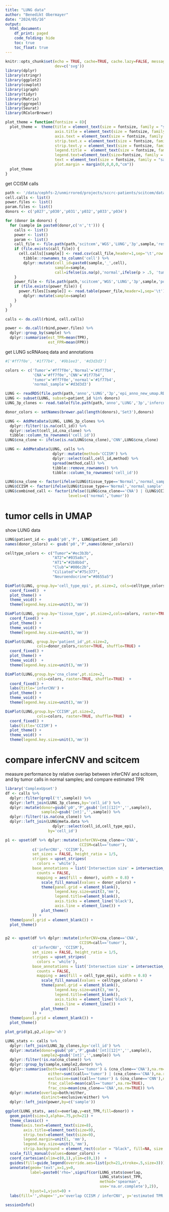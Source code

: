 ```yaml
---
title: "LUNG data"
author: "Benedikt Obermayer"
date: "2024/05/16"
output: 
  html_document:
    df_print: paged
    code_folding: hide
    toc: true
    toc_float: true
---
```


```r
knitr::opts_chunk$set(echo = TRUE, cache=TRUE, cache.lazy=FALSE, message=FALSE, warning=FALSE,
                      dev=c('svg'))
library(dplyr)
library(stringr)
library(ggplot2)
library(cowplot)
library(igraph)
library(tidyr)
library(Matrix)
library(ggrepel)
library(Seurat)
library(RColorBrewer)

plot_theme = function(fontsize = 8){
  plot_theme =  theme(title = element_text(size = fontsize, family = "sans", colour = 'black'),
                      axis.title = element_text(size = fontsize, family = "sans", colour = 'black'),
                      axis.text = element_text(size = fontsize, family = "sans", colour = 'black'),
                      strip.text.x = element_text(size = fontsize, family = "sans", colour='black'),
                      strip.text.y = element_text(size = fontsize, family = "sans", colour='black'),
                      legend.title =  element_text(size = fontsize, family = "sans", colour = 'black'),
                      legend.text=element_text(size=fontsize, family = "sans", colour = 'black'),
                      text = element_text(size = fontsize, family = "sans", colour = 'black'),
                      plot.margin = margin(0,0,0,0,"cm")) 
  plot_theme
}
```

get CCISM calls 

```r
path <- '/data/cephfs-2/unmirrored/projects/sccrc-patients/scitcem/datasets'
cell.calls <- list()
power.files <- list()
param.files <- list()
donors <- c('p027','p030','p031','p032','p033','p034')

for (donor in donors) {
  for (sample in paste0(donor,c('n','t'))) {
    calls <- list()
    power <- list()
    param <- list()
    call_file <- file.path(path,'scitcem','WGS','LUNG','3p',sample,'results.txt')
    if (file.exists(call_file)) {
      cell.calls[[sample]] <- read.csv(call_file,header=1,sep='\t',row.names=1) %>%
        tibble::rownames_to_column('cell') %>%
        dplyr::mutate(cell_id=paste0(sample,'_',cell),
                      sample=sample,
                      call=ifelse(is.na(p),'normal',ifelse(p > .5, 'tumor','normal')))
    }
    power_file <- file.path(path,'scitcem','WGS','LUNG','3p',sample,'power_estimates.txt')
    if (file.exists(power_file)) { 
      power.files[[sample]] <- read.table(power_file,header=1,sep='\t') %>%
        dplyr::mutate(sample=sample)
    }
  }
}

calls <- do.call(rbind, cell.calls)

power <- do.call(rbind,power.files) %>%
  dplyr::group_by(sample) %>%
  dplyr::summarise(est_TPR=mean(TPR),
                   est_FPR=mean(FPR))
```

get LUNG scRNAseq data and annotations

```r
#['#ff7f0e', '#1f77b4', '#9b1ee3', '#d3d3d3']

colors <- c('Tumor'='#ff7f0e','Normal'='#1f77b4',
            'CNA'='#ff7f0e','CNN'='#1f77b4',
            'tumor'='#ff7f0e','normal'='#1f77b4',
            'normal_sample'='#d3d3d3')

LUNG <- readRDS(file.path(path,'anno','LUNG','3p','epi_anno_new_umap.RDS'))
LUNG <- subset(LUNG, subset=patient_id %in% donors)
LUNG_3p_clones <- read.table(file.path(path,'anno','LUNG','3p','infercnv_clone_scores_nsclc.tsv'),header=1)

donor_colors <- setNames(brewer.pal(length(donors),'Set3'),donors)

LUNG <- AddMetaData(LUNG, LUNG_3p_clones %>%
  dplyr::filter(!is.na(cell_id)) %>%
  dplyr::select(cell_id,cna_clone) %>%
  tibble::column_to_rownames('cell_id'))
LUNG$cna_clone <- ifelse(is.na(LUNG$cna_clone),'CNN',LUNG$cna_clone)

LUNG <- AddMetaData(LUNG, calls %>%
                     dplyr::mutate(method='CCISM') %>%
                     dplyr::select(call,cell_id,method) %>%
                     spread(method,call) %>%
                     tibble::remove_rownames() %>%
                     tibble::column_to_rownames('cell_id'))

LUNG$cna_clone <- factor(ifelse(LUNG$tissue_type=='Normal','normal_sample',LUNG$cna_clone), levels=c('CNA','CNN','normal_sample'))
LUNG$CCISM <- factor(ifelse(LUNG$tissue_type=='Normal','normal_sample',LUNG$CCISM), levels=c('tumor','normal','normal_sample'))
LUNG$combined_call <- factor(ifelse((LUNG$cna_clone=='CNA') | (LUNG$CCISM=='tumor'),'tumor','normal'),
                            levels=c('normal','tumor'))
```

# tumor cells in UMAP 

show LUNG data

```r
LUNG$patient_id <- gsub('p0','P', LUNG$patient_id)
names(donor_colors) <- gsub('p0','P',names(donor_colors))

celltype_colors <- c("Tumor"="#ec3b3b",
                     "AT2"="#035a8c",
                     "AT1"="#2b8bbd",
                     "Club"="#006c2b",
                     "Ciliated"="#75c377",
                     "Neuroendocrine"="#8655a5")

DimPlot(LUNG, group.by='cell_type_epi', pt.size=2, cols=celltype_colors, raster=TRUE) +
  coord_fixed()  +
  plot_theme() + 
  theme_void() + 
  theme(legend.key.size=unit(3,'mm'))

DimPlot(LUNG, group.by='tissue_type', pt.size=2,cols=colors, raster=TRUE) +
  coord_fixed() + 
  plot_theme() + 
  theme_void() + 
  theme(legend.key.size=unit(3,'mm'))

DimPlot(LUNG, group.by='patient_id',pt.size=2,
              cols=donor_colors,raster=TRUE, shuffle=TRUE) +
  coord_fixed() + 
  plot_theme() +
  theme_void()  + 
  theme(legend.key.size=unit(3,'mm'))

DimPlot(LUNG,group.by='cna_clone',pt.size=2,
              cols=colors, raster=TRUE, shuffle=TRUE)  +
  coord_fixed() +
  labs(title='inferCNV') + 
  plot_theme() +
  theme_void() + 
  theme(legend.key.size=unit(3,'mm'))

DimPlot(LUNG,group.by='CCISM',pt.size=2,
              cols=colors, raster=TRUE, shuffle=TRUE)  +
  coord_fixed() +
  labs(title='CCISM') + 
  plot_theme() +
  theme_void() + 
  theme(legend.key.size=unit(3,'mm'))
```

# compare inferCNV and scitcem

measure performance by relative overlap between inferCNV and scitcem, and by tumor calls in normal samples; and compare estimated TPR

```r
library('ComplexUpset')
df <- calls %>% 
  dplyr::filter(grepl('t',sample)) %>%
  dplyr::left_join(LUNG_3p_clones,by='cell_id') %>%  
  dplyr::mutate(donor=gsub('p0','P',gsub('[nt][12]*','',sample)),
                sample2=gsub('[nt]','',sample)) %>%
  dplyr::filter(!is.na(cna_clone)) %>%
  dplyr::left_join(LUNG@meta.data %>%
                     dplyr::select(cell_id,cell_type_epi),
                   by='cell_id')

p1 <- upset(df %>% dplyr::mutate(inferCNV=cna_clone=='CNA',
                                 CCISM=call=='tumor'), 
            c('inferCNV', 'CCISM'), 
            set_sizes = FALSE, height_ratio = 1/5,
            stripes = upset_stripes(
              colors = 'white'),
            base_annotations = list('Intersection size' = intersection_size(
              counts = FALSE, 
              mapping = aes(fill = donor), width = 0.8) +
                scale_fill_manual(values = donor_colors) +
                theme(panel.grid = element_blank(),
                      legend.key.size=unit(3,'mm'),
                      legend.title=element_blank(),
                      axis.ticks = element_line('black'),
                      axis.line = element_line()) + 
                plot_theme()
            )) + 
  theme(panel.grid = element_blank()) +
  plot_theme()


p2 <- upset(df %>% dplyr::mutate(inferCNV=cna_clone=='CNA',
                                 CCISM=call=='tumor'), 
            c('inferCNV', 'CCISM'), 
            set_sizes = FALSE, height_ratio = 1/5,
            stripes = upset_stripes(
              colors = 'white'),
            base_annotations = list('Intersection size' = intersection_size(
              counts = FALSE, 
              mapping = aes(fill = cell_type_epi), width = 0.8) +
                scale_fill_manual(values = celltype_colors) +
                theme(panel.grid = element_blank(),
                      legend.key.size=unit(3,'mm'),
                      legend.title=element_blank(),
                      axis.ticks = element_line('black'),
                      axis.line = element_line()) + 
                plot_theme() 
            )) + 
  theme(panel.grid = element_blank()) +
  plot_theme()

plot_grid(p1,p2,align='vh')
```

```r
LUNG_stats <- calls %>% 
  dplyr::left_join(LUNG_3p_clones,by='cell_id') %>%  
  dplyr::mutate(donor=gsub('p0','P',gsub('[nt][12]*','',sample)),
                sample2=gsub('[nt]','',sample)) %>%
  dplyr::filter(!is.na(cna_clone)) %>%
  dplyr::group_by(sample,sample2,donor) %>%
  dplyr::summarise(both=sum((call=='tumor') & (cna_clone=='CNA'),na.rm=TRUE),
                   either=sum((call=='tumor') | (cna_clone=='CNA'),na.rm=TRUE),
                   exclusive=sum((call=='tumor') & (cna_clone=='CNN'),na.rm=TRUE),
                   frac_called=mean(call=='tumor',na.rm=TRUE),
                   frac_cna=mean(cna_clone=='CNA',na.rm=TRUE)) %>%
  dplyr::mutate(overlap=both/either,
                distinct=exclusive/either) %>%
  dplyr::left_join(power,by=c('sample')) 

ggplot(LUNG_stats, aes(x=overlap,y=est_TPR,fill=donor)) +
  geom_point(size=3,alpha=.75,pch=21) + 
  theme_classic() + 
  theme(axis.text=element_text(size=8),
        axis.title=element_text(size=9),
        strip.text=element_text(size=9),
        legend.margin=unit(1, 'mm'),
        legend.key.size=unit(3,'mm'),
        strip.background = element_rect(color = "black", fill=NA, size = 0)) + 
  scale_fill_manual(values=donor_colors) +
  coord_cartesian(xlim=c(0,1),ylim=c(0,1))  +
  guides(fill=guide_legend(override.aes=list(pch=21,stroke=.5,size=3))) +
  annotate(geom='text',x=1,y=0,
           label=paste0('rho=',signif(cor(LUNG_stats$overlap,
                                          LUNG_stats$est_TPR,
                                          method='spearman',
                                          use='na.or.complete'),2)),
           hjust=1,vjust=0) +
  labs(fill='',shape='',x='overlap CCISM / inferCNV', y='estimated TPR')
```

```r
sessionInfo()
```
